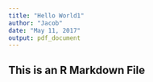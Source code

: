 ```yaml
---
title: "Hello World1"
author: "Jacob"
date: "May 11, 2017"
output: pdf_document
---
```

## This is an R Markdown File